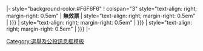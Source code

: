 |- style="background-color:#F6F6F6"
! colspan="3" style="text-align: right; margin-right: 0.5em" | '''無效票'''
| style="text-align: right; margin-right: 0.5em" | {{{票數|{{{votes|}}}}}}
| style="text-align: right; margin-right: 0.5em" | {{{百分比|{{{percentage|}}}}}}
| style="text-align: right; margin-right: 0.5em" | {{{增減|{{{change|}}}}}}
|-<noinclude>

{{documentation}}
[[Category:選舉及公投訊息框模板]]
</noinclude>